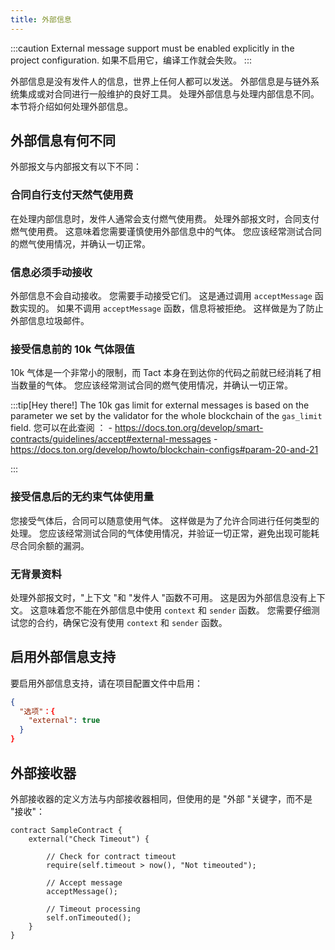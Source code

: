 ```yaml
---
title: 外部信息
---
```


:::caution
  External message support must be enabled explicitly in the project configuration.
  如果不启用它，编译工作就会失败。
:::

外部信息是没有发件人的信息，世界上任何人都可以发送。 外部信息是与链外系统集成或对合同进行一般维护的良好工具。 处理外部信息与处理内部信息不同。 本节将介绍如何处理外部信息。

## 外部信息有何不同

外部报文与内部报文有以下不同：

### 合同自行支付天然气使用费

在处理内部信息时，发件人通常会支付燃气使用费。 处理外部报文时，合同支付燃气使用费。 这意味着您需要谨慎使用外部信息中的气体。 您应该经常测试合同的燃气使用情况，并确认一切正常。

### 信息必须手动接收

外部信息不会自动接收。 您需要手动接受它们。 这是通过调用 `acceptMessage` 函数实现的。 如果不调用 `acceptMessage` 函数，信息将被拒绝。 这样做是为了防止外部信息垃圾邮件。

### 接受信息前的 10k 气体限值

10k 气体是一个非常小的限制，而 Tact 本身在到达你的代码之前就已经消耗了相当数量的气体。 您应该经常测试合同的燃气使用情况，并确认一切正常。

:::tip[Hey there!]
  The 10k gas limit for external messages is based on the parameter we set by the
  validator for the whole blockchain of the `gas_limit` field. 您可以在此查阅
  ：
    - https://docs.ton.org/develop/smart-contracts/guidelines/accept#external-messages
    - https://docs.ton.org/develop/howto/blockchain-configs#param-20-and-21

  :::

### 接受信息后的无约束气体使用量

您接受气体后，合同可以随意使用气体。 这样做是为了允许合同进行任何类型的处理。 您应该经常测试合同的气体使用情况，并验证一切正常，避免出现可能耗尽合同余额的漏洞。

### 无背景资料

处理外部报文时，"上下文 "和 "发件人 "函数不可用。 这是因为外部信息没有上下文。 这意味着您不能在外部信息中使用 `context` 和 `sender` 函数。 您需要仔细测试您的合约，确保它没有使用 `context` 和 `sender` 函数。

## 启用外部信息支持

要启用外部信息支持，请在项目配置文件中启用：

```json
{
  "选项"：{
    "external": true
  }
}
```

## 外部接收器

外部接收器的定义方法与内部接收器相同，但使用的是 "外部 "关键字，而不是 "接收"：

```tact
contract SampleContract {
    external("Check Timeout") {

        // Check for contract timeout
        require(self.timeout > now(), "Not timeouted");

        // Accept message
        acceptMessage();

        // Timeout processing
        self.onTimeouted();
    }
}
```
